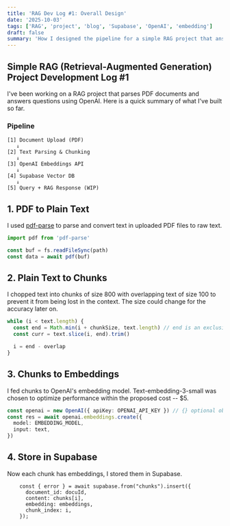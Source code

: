 ```yaml
---
title: 'RAG Dev Log #1: Overall Design'
date: '2025-10-03'
tags: ['RAG', 'project', 'blog', 'Supabase', 'OpenAI', 'embedding']
draft: false
summary: 'How I designed the pipeline for a simple RAG project that answers questions based on uploaded PDF documents.'
---
```


## Simple RAG (Retrieval-Augmented Generation) Project Development Log #1

I've been working on a RAG project that parses PDF documents and answers questions using OpenAI. Here is a quick summary of what I've built so far.

### Pipeline

```
[1] Document Upload (PDF)
   ↓
[2] Text Parsing & Chunking
   ↓
[3] OpenAI Embeddings API
   ↓
[4] Supabase Vector DB
   ↓
[5] Query + RAG Response (WIP)
```

## 1. PDF to Plain Text

I used [pdf-parse](https://www.npmjs.com/package/pdf-parse) to parse and convert text in uploaded PDF files to raw text.

```typescript
import pdf from 'pdf-parse'

const buf = fs.readFileSync(path)
const data = await pdf(buf)
```

## 2. Plain Text to Chunks

I chopped text into chunks of size 800 with overlapping text of size 100 to prevent it from being lost in the context. The size could change for the accuracy later on.

```typescript
while (i < text.length) {
  const end = Math.min(i + chunkSize, text.length) // end is an exclusive index in .slice()
  const curr = text.slice(i, end).trim()

  i = end - overlap
}
```

## 3. Chunks to Embeddings

I fed chunks to OpenAI's embedding model. Text-embedding-3-small was chosen to optimize performance within the proposed cost -- $5.

```typescript
const openai = new OpenAI({ apiKey: OPENAI_API_KEY }) // {} optional object
const res = await openai.embeddings.create({
  model: EMBEDDING_MODEL,
  input: text,
})
```

## 4. Store in Supabase

Now each chunk has embeddings, I stored them in Supabase.

```
    const { error } = await supabase.from("chunks").insert({
      document_id: docuId,
      content: chunks[i],
      embedding: embeddings,
      chunk_index: i,
    });
```
